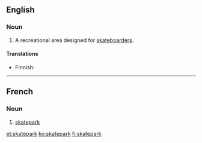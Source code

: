 ==English==
{{wikipedia}}

===Noun===
{{en-noun}}

# A recreational area designed for [[skateboarder]]s.

====Translations====
{{trans-top|recreational area}}
* Finnish: {{t-|fi|skeittipuisto}}
{{trans-mid}}
{{trans-bottom}}

----

==French==
{{wikipedia|lang=fr}}
===Noun===
{{fr-noun|m}}

# [[#English|skatepark]]

[[et:skatepark]]
[[ko:skatepark]]
[[fi:skatepark]]